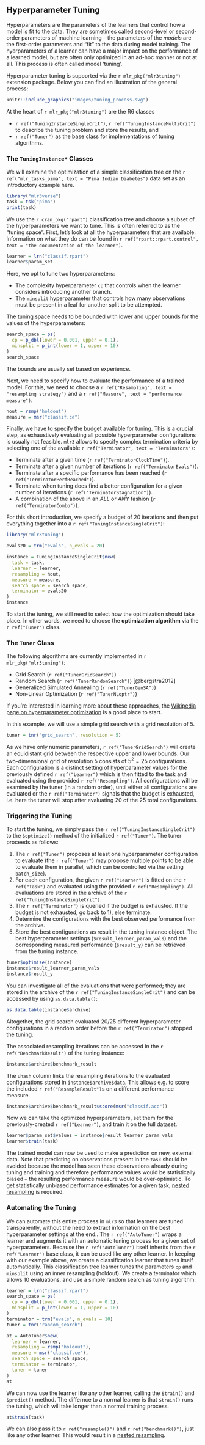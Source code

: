 ## Hyperparameter Tuning {#tuning}


Hyperparameters are the parameters of the learners that control how a model is fit to the data.
They are sometimes called second-level or second-order parameters of machine learning -- the parameters of the *models* are the first-order parameters and "fit" to the data during model training.
The hyerparameters of a learner can have a major impact on the performance of a learned model, but are often only optimized in an ad-hoc manner or not at all.
This process is often called model 'tuning'.

Hyperparameter tuning is supported via the `r mlr_pkg("mlr3tuning")` extension package.
Below you can find an illustration of the general process:

```r
knitr::include_graphics("images/tuning_process.svg")
```

At the heart of `r mlr_pkg("mlr3tuning")` are the R6 classes

* `r ref("TuningInstanceSingleCrit")`, `r ref("TuningInstanceMultiCrit")` to describe the tuning problem and store the results, and
* `r ref("Tuner")` as the base class for implementations of tuning algorithms.

### The `TuningInstance*` Classes {#tuning-optimization}

We will examine the optimization of a simple classification tree on the `r ref("mlr_tasks_pima", text = "Pima Indian Diabetes")` data set as an introductory example here.

```r
library("mlr3verse")
task = tsk("pima")
print(task)
```

We use the `r cran_pkg("rpart")` classification tree and choose a subset of the hyperparameters we want to tune.
This is often referred to as the "tuning space".
First, let's look at all the hyperparameters that are available.
Information on what they do can be found in `r ref("rpart::rpart.control", text = "the documentation of the learner")`.

```r
learner = lrn("classif.rpart")
learner$param_set
```

Here, we opt to tune two hyperparameters:

* The complexity hyperparameter `cp` that controls when the learner considers introducing another branch.
* The `minsplit` hyperparameter that controls how many observations must be present in a leaf for another split to be attempted.

The tuning space needs to be bounded with lower and upper bounds for the values of the hyperparameters:

```r
search_space = ps(
  cp = p_dbl(lower = 0.001, upper = 0.1),
  minsplit = p_int(lower = 1, upper = 10)
)
search_space
```

The bounds are usually set based on experience.

Next, we need to specify how to evaluate the performance of a trained model.
For this, we need to choose a `r ref("Resampling", text = "resampling strategy")` and a `r ref("Measure", text = "performance measure")`.

```r
hout = rsmp("holdout")
measure = msr("classif.ce")
```

Finally, we have to specify the budget available for tuning.
This is a crucial step, as exhaustively evaluating all possible hyperparameter configurations is usually not feasible.
`mlr3` allows to specify complex termination criteria by selecting one of the available `r ref("Terminator", text = "Terminators")`:

* Terminate after a given time (`r ref("TerminatorClockTime")`).
* Terminate after a given number of iterations (`r ref("TerminatorEvals")`).
* Terminate after a specific performance has been reached (`r ref("TerminatorPerfReached")`).
* Terminate when tuning does find a better configuration for a given number of iterations (`r ref("TerminatorStagnation")`).
* A combination of the above in an *ALL* or *ANY* fashion (`r ref("TerminatorCombo")`).

For this short introduction, we specify a budget of 20 iterations and then put everything together into a `r ref("TuningInstanceSingleCrit")`:

```r
library("mlr3tuning")

evals20 = trm("evals", n_evals = 20)

instance = TuningInstanceSingleCrit$new(
  task = task,
  learner = learner,
  resampling = hout,
  measure = measure,
  search_space = search_space,
  terminator = evals20
)
instance
```

To start the tuning, we still need to select how the optimization should take place.
In other words, we need to choose the **optimization algorithm** via the `r ref("Tuner")` class.

### The `Tuner` Class {#tuning-algorithms}

The following algorithms are currently implemented in `r mlr_pkg("mlr3tuning")`:

* Grid Search (`r ref("TunerGridSearch")`)
* Random Search (`r ref("TunerRandomSearch")`) [@bergstra2012]
* Generalized Simulated Annealing (`r ref("TunerGenSA")`)
* Non-Linear Optimization (`r ref("TunerNLoptr")`)

If you're interested in learning more about these approaches, the [Wikipedia page on hyperparameter optimization](https://en.wikipedia.org/wiki/Hyperparameter_optimization) is a good place to start.

In this example, we will use a simple grid search with a grid resolution of 5.

```r
tuner = tnr("grid_search", resolution = 5)
```

As we have only numeric parameters, `r ref("TunerGridSearch")` will create an equidistant grid between the respective upper and lower bounds.
Our two-dimensional grid of resolution 5 consists of $5^2 = 25$ configurations.
Each configuration is a distinct setting of hyperparameter values for the previously defined `r ref("Learner")` which is then fitted to the task and evaluated using the provided `r ref("Resampling")`.
All configurations will be examined by the tuner (in a random order), until either all configurations are evaluated or the `r ref("Terminator")` signals that the budget is exhausted, i.e. here the tuner will stop after evaluating 20 of the 25 total configurations.

### Triggering the Tuning {#tuning-triggering}

To start the tuning, we simply pass the `r ref("TuningInstanceSingleCrit")` to the `$optimize()` method of the initialized `r ref("Tuner")`.
The tuner proceeds as follows:

1. The `r ref("Tuner")` proposes at least one hyperparameter configuration to evaluate (the `r ref("Tuner")` may propose multiple points to be able to evaluate them in parallel, which can be controlled via the setting `batch_size`).
2. For each configuration, the given `r ref("Learner")` is fitted on the `r ref("Task")` and evaluated using the provided `r ref("Resampling")`.
   All evaluations are stored in the archive of the `r ref("TuningInstanceSingleCrit")`.
3. The `r ref("Terminator")` is queried if the budget is exhausted.
   If the budget is not exhausted, go back to 1), else terminate.
4. Determine the configurations with the best observed performance from the archive.
5. Store the best configurations as result in the tuning instance object.
   The best hyperparameter settings (`$result_learner_param_vals`) and the corresponding measured performance (`$result_y`) can be retrieved from the tuning instance.

```r
tuner$optimize(instance)
instance$result_learner_param_vals
instance$result_y
```

You can investigate all of the evaluations that were performed; they are stored in the archive of the `r ref("TuningInstanceSingleCrit")` and can be accessed by using `as.data.table()`:

```r
as.data.table(instance$archive)
```

Altogether, the grid search evaluated 20/25 different hyperparameter configurations in a random order before the `r ref("Terminator")` stopped the tuning.

The associated resampling iterations can be accessed in the `r ref("BenchmarkResult")` of the tuning instance:

```r
instance$archive$benchmark_result
```

The `uhash` column links the resampling iterations to the evaluated configurations stored in `instance$archive$data`. This allows e.g. to score the included `r ref("ResampleResult")`s on a different performance measure.

```r
instance$archive$benchmark_result$score(msr("classif.acc"))
```

Now we can take the optimized hyperparameters, set them for the previously-created `r ref("Learner")`, and train it on the full dataset.

```r
learner$param_set$values = instance$result_learner_param_vals
learner$train(task)
```

The trained model can now be used to make a prediction on new, external data.
Note that predicting on observations present in the `task`  should be avoided because the model has seen these observations already during tuning and training and therefore performance values would be statistically biased -- the resulting performance measure would be over-optimistic.
To get statistically unbiased performance estimates for a given task, [nested resampling](#nested-resampling) is required.

### Automating the Tuning {#autotuner}

We can automate this entire process in `mlr3` so that learners are tuned transparently, without the need to extract information on the best hyperparameter settings at the end..
The `r ref("AutoTuner")` wraps a learner and augments it with an automatic tuning process for a given set of hyperparameters.
Because the `r ref("AutoTuner")` itself inherits from the `r ref("Learner")` base class, it can be used like any other learner.
In keeping with our example above, we create a classification learner that tunes itself automatically.
This classification tree learner tunes the parameters `cp` and `minsplit` using an inner resampling (holdout).
We create a terminator which allows 10 evaluations, and use a simple random search as tuning algorithm:

```r
learner = lrn("classif.rpart")
search_space = ps(
  cp = p_dbl(lower = 0.001, upper = 0.1),
  minsplit = p_int(lower = 1, upper = 10)
)
terminator = trm("evals", n_evals = 10)
tuner = tnr("random_search")

at = AutoTuner$new(
  learner = learner,
  resampling = rsmp("holdout"),
  measure = msr("classif.ce"),
  search_space = search_space,
  terminator = terminator,
  tuner = tuner
)
at
```

We can now use the learner like any other learner, calling the `$train()` and `$predict()` method. The differnce to a normal learner is that `$train()` runs the tuning, which will take longer than a normal training process.

```r
at$train(task)
```


We can also pass it to `r ref("resample()")` and `r ref("benchmark()")`, just like any other learner. This would result in a [nested resampling](#nested-resampling).
